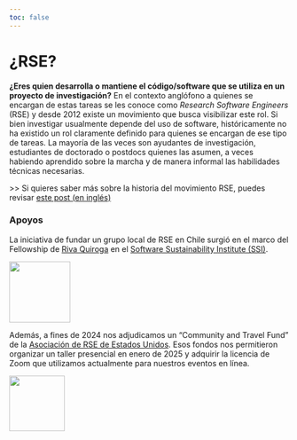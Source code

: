 ```yaml
---
toc: false
---
```


# ¿RSE?

**¿Eres quien desarrolla o mantiene el código/software que se utiliza en un proyecto de investigación?** En el contexto anglófono a quienes se encargan de estas tareas se les conoce como _Research Software Engineers_ (RSE) y desde 2012 existe un movimiento que busca visibilizar este rol. 
Si bien investigar usualmente depende del uso de software, históricamente no ha existido un rol claramente definido para quienes se encargan de ese tipo de tareas. La mayoría de las veces son ayudantes de investigación, estudiantes de doctorado o postdocs quienes las asumen, a veces habiendo aprendido sobre la marcha y de manera informal las habilidades técnicas necesarias. 

\>\> Si quieres saber más sobre la historia del movimiento RSE, puedes revisar [este post (en inglés)](https://www.software.ac.uk/blog/not-so-brief-history-research-software-engineers)

### Apoyos

La iniciativa de fundar un grupo local de RSE en Chile surgió en el marco del Fellowship de [Riva Quiroga](https://rivaquiroga.cl/) en el [Software Sustainability Institute (SSI)](https://www.software.ac.uk/). 

![](/img/ssi-logo.png){height="110px" style="left; margin-right:10px;"}

Además, a fines de 2024 nos adjudicamos un "Community and Travel Fund" de la [Asociación de RSE de Estados Unidos](https://us-rse.org). Esos fondos nos permitieron organizar un taller presencial en enero de 2025 y adquirir la licencia de Zoom que utilizamos actualmente para nuestros eventos en línea.

![](/img/usrse-logo.png){height="100px" style="left; margin-right:10px;"}
